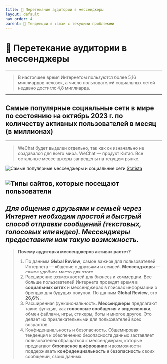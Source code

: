```yaml
---
title: 📱 Перетекание аудитории в мессенджеры
layout: default
nav_order: 4
parent: 🔄 Тенденции в связи с текущими проблемами
---
```


# 📱 Перетекание аудитории в мессенджеры
---
> В настоящее время Интернетом пользуются более 5,16 миллиардов человек, а число пользователей социальных сетей недавно достигло 4,8 миллиарда.
---
## Самые популярные социальные сети в мире по состоянию на октябрь 2023 г. по количеству активных пользователей в месяц (в миллионах)
---
> WeChat будет выделен отдельно, так как он изначально не создавался для всего мира. WeChat — продукт Китая. Все остальные мессенджеры запрещены на текущем рынке.

![Самые популярные мессенджеры и социальные сети](/assets/images/image-7.png "Самые популярные мессенджеры и социальные сети")
[Statista](https://www.statista.com/statistics/272014/global-social-networks-ranked-by-number-of-users/)

![Типы сайтов, которые посещают пользователи](/assets/images/toptypes.jpg "Типы сайтов, которые посещают пользователи")
---
_Для общения с друзьями и семьей через Интернет необходим простой и быстрый способ отправки сообщений (текстовых, голосовых или видео). Мессенджеры предоставили нам такую возможность._
---
> **Почему аудитория мессенджеров активно растет?**
>
> 1. По данным **Global Review**, самое важное для пользователей Интернета — общение с друзьями и семьей. **Мессенджеры** — самое удобное место для этого.
> 2. Расширение возможностей для бизнеса и коммерции. Все больше пользователей Интернета проводят время в **социальных сетях** и мессенджерах в поисках информации о брендах для будущих покупок. По данным **Global Review**, это **26,6%**.
> 3. Расширенная функциональность. **Мессенджеры** предлагают такие функции, как **голосовые сообщения** и **видеозвонки**, обмен файлами, игры, стикеры, боты и многое другое. Это делает их привлекательными для пользователей всех возрастов.
> 4. Конфиденциальность и безопасность. Общемировая тенденция к обеспечению безопасности данных заставляет пользователей обращаться к мессенджерам, которые предлагают **безопасное шифрование** и возможности поддерживать **конфиденциальность и безопасность** своих сообщений, своих данных.
